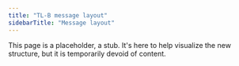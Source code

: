 ```yaml
---
title: "TL-B message layout"
sidebarTitle: "Message layout"
---
```


This page is a placeholder, a stub. It's here to help visualize the new structure, but it is temporarily devoid of content.

